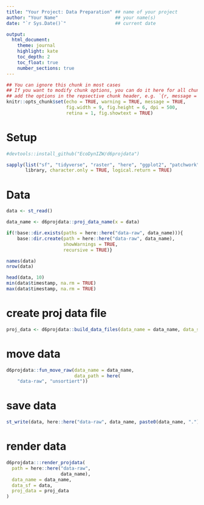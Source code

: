 ```yaml
---
title: "Your Project: Data Preparation" ## name of your project
author: "Your Name"                     ## your name(s)
date: "`r Sys.Date()`"                  ## current date

output:
  html_document:
    theme: journal
    highlight: kate
    toc_depth: 2
    toc_float: true
    number_sections: true
---
```


```r
## You can ignore this chunk in most cases
## If you want to modify chunk options, you can do it here for all chunks or
## add the options in the repsective chunk header, e.g. `{r, message = FALSE}`
knitr::opts_chunk$set(echo = TRUE, warning = TRUE, message = TRUE,
                      fig.width = 9, fig.height = 6, dpi = 500, 
                      retina = 1, fig.showtext = TRUE)
```

# Setup

```r
#devtools::install_github("EcoDynIZW/d6projdata")

sapply(list("sf", "tidyverse", "raster", "here", "ggplot2", "patchwork", "d6projdata", "mapview", "cowplot"), 
       library, character.only = TRUE, logical.return = TRUE)
```

# Data

```r
data <- st_read()

data_name <- d6projdata::proj_data_name(x = data)

if(!base::dir.exists(paths = here::here("data-raw", data_name))){
    base::dir.create(path = here::here("data-raw", data_name),
                     showWarnings = TRUE,
                     recursive = TRUE)}

names(data)
nrow(data)

head(data, 10)
min(data$timestamp, na.rm = TRUE)
max(data$timestamp, na.rm = TRUE)
```

# create proj data file

```r
proj_data <- d6projdata::build_data_files(data_name = data_name, data_sf = data)
```

# move data

```r
d6projdata::fun_move_raw(data_name = data_name,
                         data_path = here(
    "data-raw", "unsortiert"))
```

# save data

```r
st_write(data, here::here("data-raw", data_name, paste0(data_name, ".")))
```

# render data

```r
d6projdata:::render_projdata(
  path = here::here("data-raw",
                    data_name),
  data_name = data_name,
  data_sf = data,
  proj_data = proj_data
)
```
